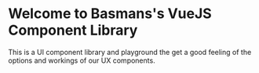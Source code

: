 
<Meta title="Docs/Main" />

# Welcome to Basmans's VueJS Component Library
This is a UI component library and playground the get a good feeling of the options and workings of our UX components.
